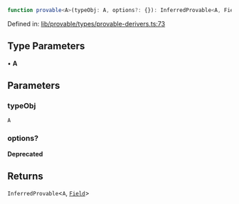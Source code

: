 ```ts
function provable<A>(typeObj: A, options?: {}): InferredProvable<A, Field>
```

Defined in: [lib/provable/types/provable-derivers.ts:73](https://github.com/o1-labs/o1js/blob/df1ff77af12d7cbbed4a6167f02815fad4f0dceb/src/lib/provable/types/provable-derivers.ts#L73)

## Type Parameters

• **A**

## Parameters

### typeObj

`A`

### options?

**Deprecated**

## Returns

`InferredProvable`\<`A`, [`Field`](../classes/Field.mdx)\>
